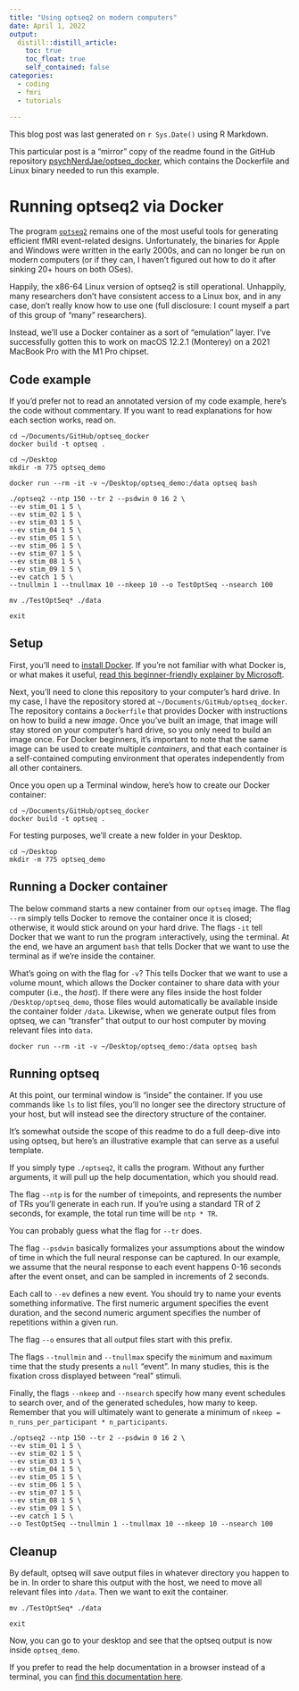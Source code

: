 ```yaml
---
title: "Using optseq2 on modern computers"
date: April 1, 2022
output:
  distill::distill_article:
    toc: true
    toc_float: true
    self_contained: false
categories:
  - coding
  - fmri
  - tutorials
  
---
```


This blog post was last generated on `r Sys.Date()` using R Markdown.

This particular post is a "mirror" copy of the readme found in the GitHub repository [psychNerdJae/optseq_docker](https://github.com/psychNerdJae/optseq_docker), which contains the Dockerfile and Linux binary needed to run this example.

# Running optseq2 via Docker

The program [`optseq2`](https://surfer.nmr.mgh.harvard.edu/optseq/) remains one of the most useful tools for generating efficient fMRI event-related designs. Unfortunately, the binaries for Apple and Windows were written in the early 2000s, and can no longer be run on modern computers (or if they can, I haven't figured out how to do it after sinking 20+ hours on both OSes).

Happily, the x86-64 Linux version of optseq2 is still operational. Unhappily, many researchers don't have consistent access to a Linux box, and in any case, don't really know how to use one (full disclosure: I count myself a part of this group of "many" researchers).

Instead, we'll use a Docker container as a sort of "emulation" layer. I've successfully gotten this to work on macOS 12.2.1 (Monterey) on a 2021 MacBook Pro with the M1 Pro chipset.

## Code example

If you'd prefer not to read an annotated version of my code example, here's the code without commentary. If you want to read explanations for how each section works, read on.

```verbatim
cd ~/Documents/GitHub/optseq_docker
docker build -t optseq .

cd ~/Desktop
mkdir -m 775 optseq_demo

docker run --rm -it -v ~/Desktop/optseq_demo:/data optseq bash

./optseq2 --ntp 150 --tr 2 --psdwin 0 16 2 \
--ev stim_01 1 5 \
--ev stim_02 1 5 \
--ev stim_03 1 5 \
--ev stim_04 1 5 \
--ev stim_05 1 5 \
--ev stim_06 1 5 \
--ev stim_07 1 5 \
--ev stim_08 1 5 \
--ev stim_09 1 5 \
--ev catch 1 5 \
--tnullmin 1 --tnullmax 10 --nkeep 10 --o TestOptSeq --nsearch 100

mv ./TestOptSeq* ./data

exit
```

## Setup

First, you'll need to [install Docker](https://www.docker.com/products/personal/). If you're not familiar with what Docker is, or what makes it useful, [read this beginner-friendly explainer by Microsoft](https://docs.microsoft.com/en-us/dotnet/architecture/microservices/container-docker-introduction/docker-defined).

Next, you'll need to clone this repository to your computer's hard drive. In my case, I have the repository stored at `~/Documents/GitHub/optseq_docker`. The repository contains a `Dockerfile` that provides Docker with instructions on how to build a new *image*. Once you've built an image, that image will stay stored on your computer's hard drive, so you only need to build an image once. For Docker beginners, it's important to note that the same image can be used to create multiple *containers*, and that each container is a self-contained computing environment that operates independently from all other containers.

Once you open up a Terminal window, here's how to create our Docker container:

```verbatim
cd ~/Documents/GitHub/optseq_docker
docker build -t optseq .
```

For testing purposes, we'll create a new folder in your Desktop.

```verbatim
cd ~/Desktop
mkdir -m 775 optseq_demo
```

## Running a Docker container

The below command starts a new container from our `optseq` image. The flag `--rm` simply tells Docker to remove the container once it is closed; otherwise, it would stick around on your hard drive. The flags `-it` tell Docker that we want to run the program `i`nteractively, using the `t`erminal. At the end, we have an argument `bash` that tells Docker that we want to use the terminal as if we're inside the container.

What's going on with the flag for `-v`? This tells Docker that we want to use a `v`olume mount, which allows the Docker container to share data with your computer (i.e., the *host*). If there were any files inside the host folder `/Desktop/optseq_demo`, those files would automatically be available inside the container folder `/data`. Likewise, when we generate output files from optseq, we can "transfer" that output to our host computer by moving relevant files into `data`.

```verbatim
docker run --rm -it -v ~/Desktop/optseq_demo:/data optseq bash
```

## Running optseq

At this point, our terminal window is "inside" the container. If you use commands like `ls` to list files, you'll no longer see the directory structure of your host, but will instead see the directory structure of the container.

It's somewhat outside the scope of this readme to do a full deep-dive into using optseq, but here's an illustrative example that can serve as a useful template.

If you simply type `./optseq2`, it calls the program. Without any further arguments, it will pull up the help documentation, which you should read.

The flag `--ntp` is for the `n`umber of `t`ime`p`oints, and represents the number of TRs you'll generate in each run. If you're using a standard TR of 2 seconds, for example, the total run time will be `ntp * TR`.

You can probably guess what the flag for `--tr` does.

The flag `--psdwin` basically formalizes your assumptions about the window of time in which the full neural response can be captured. In our example, we assume that the neural response to each event happens 0-16 seconds after the event onset, and can be sampled in increments of 2 seconds.

Each call to `--ev` defines a new event. You should try to name your events something informative. The first numeric argument specifies the event duration, and the second numeric argument specifies the number of repetitions within a given run.

The flag `--o` ensures that all `o`utput files start with this prefix.

The flags `--tnullmin` and `--tnullmax` specify the `min`imum and `max`imum `t`ime that the study presents a `null` "event". In many studies, this is the fixation cross displayed between "real" stimuli.

Finally, the flags `--nkeep` and `--nsearch` specify how many event schedules to search over, and of the generated schedules, how many to keep. Remember that you will ultimately want to generate a minimum of `nkeep = n_runs_per_participant * n_participants`.

```verbatim
./optseq2 --ntp 150 --tr 2 --psdwin 0 16 2 \
--ev stim_01 1 5 \
--ev stim_02 1 5 \
--ev stim_03 1 5 \
--ev stim_04 1 5 \
--ev stim_05 1 5 \
--ev stim_06 1 5 \
--ev stim_07 1 5 \
--ev stim_08 1 5 \
--ev stim_09 1 5 \
--ev catch 1 5 \
--o TestOptSeq --tnullmin 1 --tnullmax 10 --nkeep 10 --nsearch 100
```

## Cleanup

By default, optseq will save output files in whatever directory you happen to be in. In order to share this output with the host, we need to move all relevant files into `/data`. Then we want to exit the container.

```verbatim
mv ./TestOptSeq* ./data

exit
```

Now, you can go to your desktop and see that the optseq output is now inside `optseq_demo`.

If you prefer to read the help documentation in a browser instead of a terminal, you can [find this documentation here](https://surfer.nmr.mgh.harvard.edu/optseq/optseq2.help.txt).
